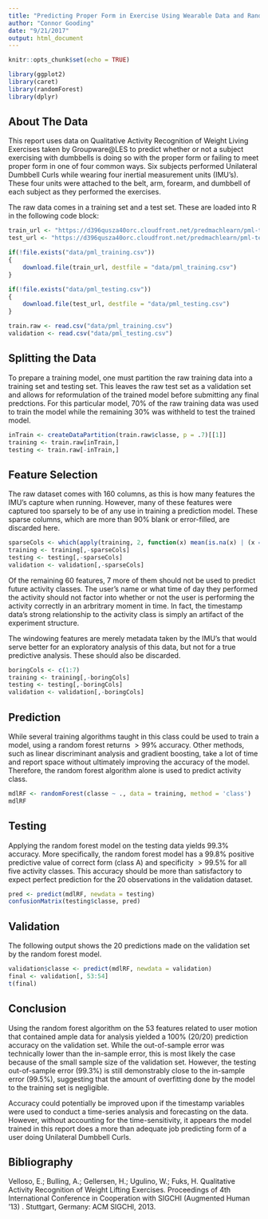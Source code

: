 ```yaml
---
title: "Predicting Proper Form in Exercise Using Wearable Data and Random Forest"
author: "Connor Gooding"
date: "9/21/2017"
output: html_document
---
```


```r
knitr::opts_chunk$set(echo = TRUE)
```

```r
library(ggplot2)
library(caret)
library(randomForest)
library(dplyr)
```

## About The Data

This report uses data on Qualitative Activity Recognition of Weight Living Exercises taken by Groupware\@LES to predict whether or not a subject exercising with dumbbells is doing so with the proper form or failing to meet proper form in one of four common ways. Six subjects performed Unilateral Dumbbell Curls while wearing four inertial measurement units (IMU's). These four units were attached to the belt, arm, forearm, and dumbbell of each subject as they performed the exercises.

The raw data comes in a training set and a test set. These are loaded into R in the following code block:

```r
train_url <- "https://d396qusza40orc.cloudfront.net/predmachlearn/pml-training.csv"
test_url <- "https://d396qusza40orc.cloudfront.net/predmachlearn/pml-testing.csv"

if(!file.exists("data/pml_training.csv"))
{
    download.file(train_url, destfile = "data/pml_training.csv")
}

if(!file.exists("data/pml_testing.csv"))
{
    download.file(test_url, destfile = "data/pml_testing.csv")
}

train.raw <- read.csv("data/pml_training.csv")
validation <- read.csv("data/pml_testing.csv")
```

## Splitting the Data

To prepare a training model, one must partition the raw training data into a training set and testing set. This leaves the raw test set as a validation set and allows for reformulation of the trained model before submitting any final predctions. For this particular model, 70% of the raw training data was used to train the model while the remaining 30% was withheld to test the trained model.

```r
inTrain <- createDataPartition(train.raw$classe, p = .7)[[1]]
training <- train.raw[inTrain,]
testing <- train.raw[-inTrain,]
```

## Feature Selection

The raw dataset comes with 160 columns, as this is how many features the IMU's capture when running. However, many of these features were captured too sparsely to be of any use in training a prediction model. These sparse columns, which are more than 90% blank or error-filled, are discarded here.

```r
sparseCols <- which(apply(training, 2, function(x) mean(is.na(x) | (x == ""))) > .9)
training <- training[,-sparseCols]
testing <- testing[,-sparseCols]
validation <- validation[,-sparseCols]
```

Of the remaining 60 features, 7 more of them should not be used to predict future activity classes. The user's name or what time of day they performed the activity should not factor into whether or not the user is performing the activity correctly in an arbritrary moment in time. In fact, the timestamp data's strong relationship to the activity class is simply an artifact of the experiment structure. 

The windowing features are merely metadata taken by the IMU's that would serve better for an exploratory analysis of this data, but not for a true predictive analysis. These should also be discarded.

```r
boringCols <- c(1:7)
training <- training[,-boringCols]
testing <- testing[,-boringCols]
validation <- validation[,-boringCols]
```

## Prediction

While several training algorithms taught in this class could be used to train a model, using a random forest returns $>99\%$ accuracy. Other methods, such as linear discriminant analysis and gradient boosting, take a lot of time and report space without ultimately improving the accuracy of the model. Therefore, the random forest algorithm alone is used to predict activity class.

```r
mdlRF <- randomForest(classe ~ ., data = training, method = 'class')
mdlRF
```

## Testing

Applying the random forest model on the testing data yields $99.3\%$ accuracy. More specifically, the random forest model has a $99.8\%$ positive predictive value of correct form (class A) and specificity $>99.5\%$ for all five activity classes. This accuracy should be more than satisfactory to expect perfect prediction for the 20 observations in the validation dataset.

```r
pred <- predict(mdlRF, newdata = testing)
confusionMatrix(testing$classe, pred)
```

## Validation

The following output shows the 20 predictions made on the validation set by the random forest model.

```r
validation$classe <- predict(mdlRF, newdata = validation)
final <- validation[, 53:54]
t(final)
```

## Conclusion

Using the random forest algorithm on the 53 features related to user motion that contained ample data for analysis yielded a $100\%$ (20/20) prediction accuracy on the validation set. While the out-of-sample error was technically lower than the in-sample error, this is most likely the case because of the small sample size of the validation set. However, the testing out-of-sample error $(99.3\%)$ is still demonstrably close to the in-sample error $(99.5\%)$, suggesting that the amount of overfitting done by the model to the training set is negligible.

Accuracy could potentially be improved upon if the timestamp variables were used to conduct a time-series analysis and forecasting on the data. However, without accounting for the time-sensitivity, it appears the model trained in this report does a more than adequate job predicting form of a user doing Unilateral Dumbbell Curls.

## Bibliography

Velloso, E.; Bulling, A.; Gellersen, H.; Ugulino, W.; Fuks, H. Qualitative Activity Recognition of Weight Lifting Exercises. Proceedings of 4th International Conference in Cooperation with SIGCHI (Augmented Human '13) . Stuttgart, Germany: ACM SIGCHI, 2013.


